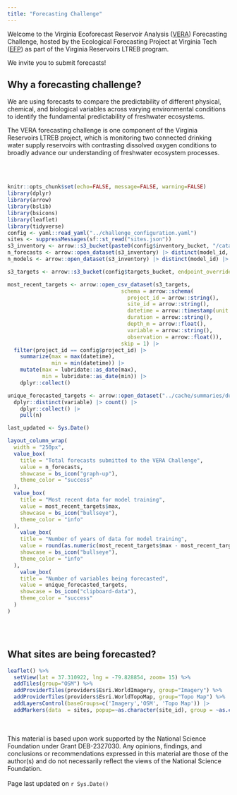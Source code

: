 ```yaml
---
title: "Forecasting Challenge"
---
```


Welcome to the Virginia Ecoforecast Reservoir Analysis ([VERA](http://ltreb-reservoirs.org/)) Forecasting Challenge, hosted by the Ecological Forecasting Project at Virginia Tech ([EFP](https://www.ecoforecastprojectvt.org/)) as part of the Virginia Reservoirs LTREB program.

We invite you to submit forecasts!

## Why a forecasting challenge? 

We are using forecasts to compare the predictability of different physical, chemical, and biological variables across varying environmental conditions to identify the fundamental predictability of freshwater ecosystems.

The VERA forecasting challenge is one component of the Virginia Reservoirs LTREB project, which is monitoring two connected drinking water supply reservoirs with contrasting dissolved oxygen conditions to broadly advance our understanding of freshwater ecosystem processes.

<br />
<br />
```r
knitr::opts_chunk$set(echo=FALSE, message=FALSE, warning=FALSE)
library(dplyr)
library(arrow)
library(bslib)
library(bsicons)
library(leaflet)
library(tidyverse)
config <- yaml::read_yaml("../challenge_configuration.yaml")
sites <- suppressMessages(sf::st_read("sites.json"))
s3_inventory <- arrow::s3_bucket(paste0(config$inventory_bucket, "/catalog/forecasts/project_id=", config$project_id), endpoint_override = config$endpoint, anonymous = TRUE)
n_forecasts <- arrow::open_dataset(s3_inventory) |> distinct(model_id, reference_date) |> collect() |> nrow()
n_models <- arrow::open_dataset(s3_inventory) |> distinct(model_id) |> collect() |> nrow()

s3_targets <- arrow::s3_bucket(config$targets_bucket, endpoint_override = config$endpoint, anonymous = TRUE)

most_recent_targets <- arrow::open_csv_dataset(s3_targets,
                                    schema = arrow::schema(
                                      project_id = arrow::string(),
                                      site_id = arrow::string(),
                                      datetime = arrow::timestamp(unit = "ns", timezone = "UTC"),
                                      duration = arrow::string(),
                                      depth_m = arrow::float(),
                                      variable = arrow::string(),
                                      observation = arrow::float()),
                                    skip = 1) |>
  filter(project_id == config$project_id) |> 
    summarize(max = max(datetime),
              min = min(datetime)) |> 
    mutate(max = lubridate::as_date(max),
           min = lubridate::as_date(min)) |> 
    dplyr::collect()

unique_forecasted_targets <- arrow::open_dataset("../cache/summaries/duration=P1D") |> 
  dplyr::distinct(variable) |> count() |> 
    dplyr::collect() |> 
    pull(n)

last_updated <- Sys.Date()
```

```r

layout_column_wrap(
  width = "250px",
  value_box(
    title = "Total forecasts submitted to the VERA Challenge", 
    value = n_forecasts,
    showcase = bs_icon("graph-up"),
    theme_color = "success" 
  ),
  value_box(
    title = "Most recent data for model training", 
    value = most_recent_targets$max,
    showcase = bs_icon("bullseye"),
    theme_color = "info"
  ),
    value_box(
    title = "Number of years of data for model training", 
    value = round(as.numeric(most_recent_targets$max - most_recent_targets$min) /365, 2),
    showcase = bs_icon("bullseye"),
    theme_color = "info" 
  ),
    value_box(
    title = "Number of variables being forecasted", 
    value = unique_forecasted_targets,
    showcase = bs_icon("clipboard-data"),
    theme_color = "success" 
  )
)

```
<br />
<br />

## What sites are being forecasted?

```r
leaflet() %>%
  setView(lat = 37.310922, lng = -79.828854, zoom= 15) %>%
  addTiles(group="OSM") %>%
  addProviderTiles(providers$Esri.WorldImagery, group="Imagery") %>%
  addProviderTiles(providers$Esri.WorldTopoMap, group="Topo Map") %>%
  addLayersControl(baseGroups=c('Imagery','OSM', 'Topo Map')) |> 
  addMarkers(data  = sites, popup=~as.character(site_id), group = ~as.character(Partner), clusterOptions = markerClusterOptions())
```
<br />
<br />
This material is based upon work supported by the National Science Foundation under Grant DEB-2327030. Any opinions, findings, and conclusions or recommendations expressed in this material are those of the author(s) and do not necessarily reflect the views of the National Science Foundation.
<br />
<br />
Page last updated on `r Sys.Date()`

